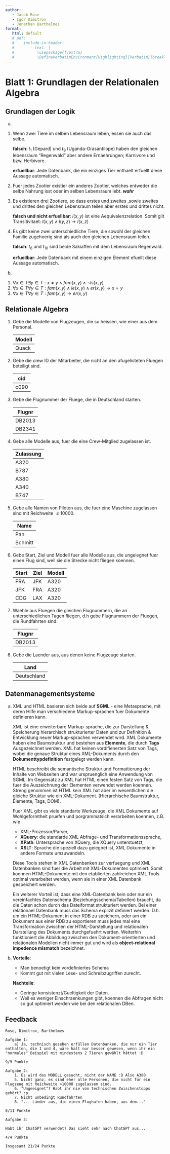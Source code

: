 ```yaml
---
author:
   - Jacob Rose
   - Igor Dimitrov
   - Jonathan Barthelmes
format:
   html: default
   # pdf:
   #    include-in-header: 
   #       - text: |
   #          \usepackage{fvextra} 
   #          \DefineVerbatimEnvironment{Highlighting}{Verbatim}{breaklines,commandchars=\\\{\}}
---
```


# Blatt 1: Grundlagen der Relationalen Algebra

## Grundlagen der Logik

a) 

1. Wenn zwei Tiere im selben Lebensraum leben, essen sie auch das selbe.
       
   **falsch**: $t_{1}$ (Gepard) und $t_{9}$ (Uganda-Grasantilope) haben den gleichen lebensraum "Regenwald" 
   aber andere Ernaehrungen; Karnivore und bzw. Herbivore.

   **erfuellbar**: Jede Datenbank, die ein einziges Tier enthaelt erfuellt
   diese Aussage automatisch.

2. Fuer jedes Zootier existier ein anderes Zootier, welches entweder die selbe Nahrung isst oder im selben
   Lebensraum lebt. ***wahr***

3. Es existieren drei Zootiere, so dass erstes und zweites 
   ,sowie zweites und drittes den gleichen Lebensraum teilen aber erstes und drittes nicht.
   

   **falsch und nicht erfuellbar**: $l(x, y)$ ist eine Aequivalenzrelation. Somit gilt Transitivitaet:
   $l(x, y) \wedge l(y, z) \rightarrow l(x, z)$

4. Es gibt keine zwei unterschiedliche Tiere, die sowohl der gleichen Familie
   zugehoerig sind als auch den gleichen Lebensraum teilen.

    **falsch**: $t_{6}$ und $t_{10}$ sind beide Sakiaffen mit dem Lebensraum
    Regenwald. 

    **erfuellbar**: Jede Datenbank mit einem einzigen Element efuellt diese Aussage 
    automatisch.

b)

1. $\forall x\in T \exists y \in T: x \neq y\wedge fam(x, y) \wedge \neg ls(x, y)$
2. $\forall x\in T\forall y\in T: fam(x, y) \wedge le(x, y) \wedge er(x, y) \rightarrow x = y$
3. $\forall x \in T \forall y\in T: fam(x, y) \rightarrow er(x, y)$

## Relationale Algebra

1. Gebe die Modelle von Flugzeugen, die so heissen, wie einer aus dem Personal.

   | **Modell** |
   | ---------- |
   | Quack      |

2. Gebe die crew ID der Mitarbeiter, die nicht an den afugelisteten Fluegen beteiligt sind. 
   
   | **cid** |
   | ------- |
   | c090    |

3. Gebe die Flugnummer der Fluege, die in Deutschland starten.

   | **Flugnr** |
   | ------ |
   | DB2013 |
   | DB2341 |

4. Gebe alle Modelle aus, fuer die eine Crew-Mitglied zugelassen ist.

   | **Zulassung** |
   | --------- |
   | A320      |
   | B787      |
   | A380      |
   | A340      |
   | B747      |


5. Gebe alle Namen von Piloten aus, die fuer eine Maschine zugelassen sind mit Reichweite $\leq 10000$.
   
   | **Name**    |
   | ------- |
   | Pan     |
   | Schmitt |

6. Gebe Start, Ziel und Modell fuer alle Modelle aus, die ungeiegnet fuer einen Flug sind, weil sie die 
   Strecke nicht fliegen koennen. 

   | **Start** | **Ziel** | **Modell** |
   | --------- | -------- | ---------- |
   | FRA       | JFK      | A320       |
   | JFK       | FRA      | A320       |
   | CDG       | LAX      | A320       |


7. Waehle aus Fluegen die gleichen Flugnummern, die an unterschiedlichen Tagen fliegen, 
   d.h gebe Flugnummern der Fluegen, die Rundfahrten sind.
   
   | Flugnr |
   | ------ |
   | DB2013 |

8. Gebe die Laender aus, aus denen keine Flugzeuge starten.
   
   | **Land**    |
   | ----------- |
   | Deutschland |


## Datenmanagementsysteme

a) XML und HTML basieren sich beide auf **SGML** - eine Metasprache, mit deren Hilfe man verschiedene Markup-sprachen fuer
   Dokumente definieren kann. 

   XML ist eine erweiterbare Markup-sprache, die zur
   Darstellung & Speicherung hierarchisch strukturierter Daten
   und zur Definition & Entwicklung neuer Markup-sprachen verwendet wird.
   XML Dokumente haben eine Baumstruktur und bestehen aus **Elemente**, die durch **Tags** 
   Ausgezeichnet werden. XML hat keinen vordifienerten Satz von Tags, wobei die genaue
   Struktur eines XML-Dokuments durch den **Dokumenttypdefinition** festgelegt werden kann.

   HTML beschreibt die semantische Struktur und Formattierung der Inhalte von Webseiten 
   und war urspruenglich eine Anwendung von SGML. Im Gegensatz zu XML hat HTML einen festen
   Satz von Tags, die fuer die Auszeichnung der Elementen verwendet werden koennen.
   Streng genommen ist HTML kein XML hat aber im wesentlichen die gleiche Struktur wie ein XML-Dokument.
   (Hierarchische Baumstruktur, Elemente, Tags, DOM). 

   Fuer XML gibt es viele standarte Werkzeuge,
   die XML Dokumente auf Wohlgeformtheit pruefen und porgrammatsich verarbeiten koennen, 
   z.B. wie

   * XML-Prozessor/Parser, 
   * **XQuery**: die standarde XML Abfrage- und Transformationssprache, 
   * **XPath**: Untersprache von XQuery, die XQuery unterstuetzt,
   * **XSLT**: Sprache die speziell dazu geiegnet ist, XML Dokumente in andere Formate umzuwandeln.

   Diese Tools stehen in XML Datenbanken zur verfuegung und XML Datenbanken sind fuer die Arbeit mit XML-Dokumenten
   optimiert. Somit koennen HTML-Dokumente mit den etablierten zahlreichen XML Tools optimal verarbeitet werden,
   wenn sie in einer XML Datenbank gespeichert werden.  

   <!-- die bei einer XML-Datenbank zur Verfuegung stehen aber nicht bei einer relationalen Datenbank.      -->

   Ein weiterer Vorteil ist, dass eine XML-Datenbank kein oder
   nur ein vereinfachtes Datenschema (Beziehungsschema/Tabellen) braucht, 
   da die Daten schon durch das Dateiformat strukturiert werden. 
   Bei einer relationael Datenbank muss das Schema explizit definiert werden. 
   D.h. um ein HTML-Dokument in einer RDB zu speichern, oder um ein Dokument 
   aus einer RDB zu exportieren muss jedes mal eine Transformation 
   zwischen der HTML-Darstellung und relationalen Darstellung des Dokuments durchgefuehrt werden.
   Weiterhin funktioniert die Abbildung zwischen den Dokument-orientierten und relationalen Modellen
   nicht immer gut und wird als **object-relational impedence mismatch**  bezeichnet. 

b) **Vorteile**:
   * Man benoetigt kein vordefiniertes Schema
   * Kommt gut mit vielen Lese- und Schreibzugriffen zurecht.

   **Nachteile**:
   * Geringe konsistenzt/Gueltigkeit der Daten.  
   * Weil es weniger Einschraenkungen gibt, koennen die Abfragen nicht so gut optimiert werden
     wie bei den relationalen DBen.


## Feedback

```text
Rose, Dimitrov, Barthelmes

Aufgabe 1:
	a) Ja, technisch gesehen erfüllen Datenbanken, die nur ein Tier enthalten, die 1 und 4, wäre halt nur besser gewesen, wenn ihr ein "normales" Beispiel mit mindestens 2 Tieren gewählt hättet :D

9/9 Punkte

Aufgabe 2:
	1. Es wird das MODELL gesucht, nicht der NAME :D Also A380
	5. Nicht ganz, es sind eher alle Personen, die nicht für ein Flugzeug mit Reichweite >10000 zugelassen sind.
	6. "Ungeeignet"? Habt ihr nie von technischen Zwischenstopps gehört? :p
	7. Nicht unbedingt Rundfahrten
	8. "... Länder aus, die einen Flughafen haben, aus dem..."

8/11 Punkte

Aufgabe 3:

Habt ihr ChatGPT verwendet? Das sieht sehr nach ChatGPT aus...

4/4 Punkte

Insgesamt 21/24 Punkte
```
